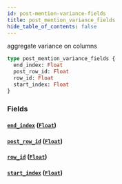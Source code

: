 ```yaml
---
id: post-mention-variance-fields
title: post_mention_variance_fields
hide_table_of_contents: false
---
```


aggregate variance on columns

```graphql
type post_mention_variance_fields {
  end_index: Float
  post_row_id: Float
  row_id: Float
  start_index: Float
}
```

### Fields

#### [`end_index`](#) ([`Float`](../scalars/float))

#### [`post_row_id`](#) ([`Float`](../scalars/float))

#### [`row_id`](#) ([`Float`](../scalars/float))

#### [`start_index`](#) ([`Float`](../scalars/float))
